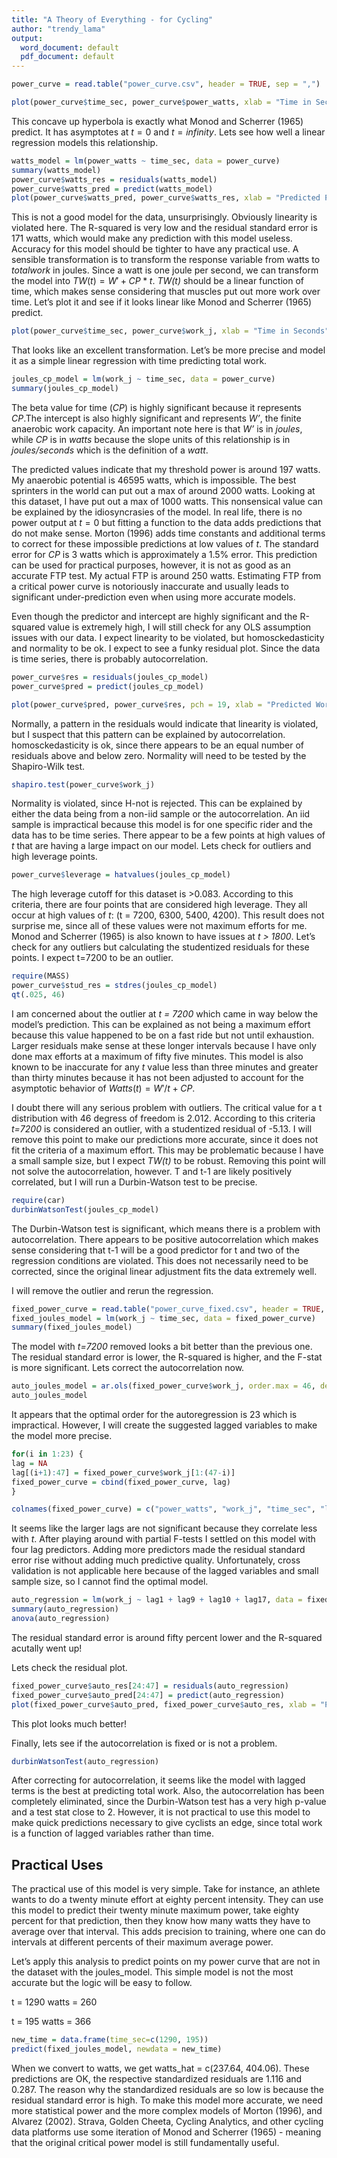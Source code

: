 ```yaml
---
title: "A Theory of Everything - for Cycling"
author: "trendy_lama"
output:
  word_document: default
  pdf_document: default
---
```

```r
power_curve = read.table("power_curve.csv", header = TRUE, sep = ",")
```

```r
plot(power_curve$time_sec, power_curve$power_watts, xlab = "Time in Seconds", ylab = "Max Average Power")
```

This concave up hyperbola is exactly what Monod and Scherrer (1965) predict. It has asymptotes at $t=0$ and $t=infinity$. Lets see how well a linear regression models this relationship.  

```r
watts_model = lm(power_watts ~ time_sec, data = power_curve)
summary(watts_model)
power_curve$watts_res = residuals(watts_model)
power_curve$watts_pred = predict(watts_model)
plot(power_curve$watts_pred, power_curve$watts_res, xlab = "Predicted Power", ylab = "Residuals")
```

This is not a good model for the data, unsurprisingly. Obviously linearity is violated here. The R-squared is very low and the residual standard error is 171 watts, which would make any prediction with this model useless. Accuracy for this model should be tighter to have any practical use. A sensible transformation is to transform the response variable from watts to $total work$ in joules. Since a watt is one joule per second, we can transform the model into $TW(t) = W' + CP*t$. *TW(t)* should be a linear function of time, which makes sense considering that muscles put out more work over time. Let's plot it and see if it looks linear like Monod and Scherrer (1965) predict.

```r
plot(power_curve$time_sec, power_curve$work_j, xlab = "Time in Seconds", ylab = "Work in Joules")
```

That looks like an excellent transformation. Let's be more precise and model it as a simple linear regression with time predicting total work.  

```r
joules_cp_model = lm(work_j ~ time_sec, data = power_curve)
summary(joules_cp_model)
```

The beta value for time (*CP*) is highly significant because it represents *CP*.The intercept is also highly significant and represents *W'*, the finite anaerobic work capacity. An important note here is that *W'* is in *joules*, while *CP* is in *watts* because the slope units of this relationship is in *joules/seconds* which is the definition of a *watt*.

The predicted values indicate that my threshold power is around 197 watts. My anaerobic potential is 46595 watts, which is impossible. The best sprinters in the world can put out a max of around 2000 watts. Looking at this dataset, I have put out a max of 1000 watts. This nonsensical value can be explained by the idiosyncrasies of the model. In real life, there is no power output at $t=0$ but fitting a function to the data adds predictions that do not make sense. Morton (1996) adds time constants and additional terms to correct for these impossible predictions at low values of *t*. The standard error for *CP* is 3 watts which is approximately a 1.5% error. This prediction can be used for practical purposes, however, it is not as good as an accurate FTP test. My actual FTP is around 250 watts. Estimating FTP from a critical power curve is notoriously inaccurate and usually leads to significant under-prediction even when using more accurate models.

Even though the predictor and intercept are highly significant and the R-squared value is extremely high, I will still check for any OLS assumption issues with our data. I expect linearity to be violated, but homosckedasticity and normality to be ok. I expect to see a funky residual plot. Since the data is time series, there is probably autocorrelation.

```r
power_curve$res = residuals(joules_cp_model)
power_curve$pred = predict(joules_cp_model)

plot(power_curve$pred, power_curve$res, pch = 19, xlab = "Predicted Work", ylab = "Residuals")
```

Normally, a pattern in the residuals would indicate that linearity is violated, but I suspect that this pattern can be explained by autocorrelation. homosckedasticity is ok, since there appears to be an equal number of residuals above and below zero. Normality will need to be tested by the Shapiro-Wilk test.  

```r
shapiro.test(power_curve$work_j)
```

Normality is violated, since H-not is rejected. This can be explained by either the data being from a non-iid sample or the autocorrelation. An iid sample is impractical because this model is for one specific rider and the data has to be time series. There appear to be a few points at high values of *t* that are having a large impact on our model. Lets check for outliers and high leverage points.  

```r
power_curve$leverage = hatvalues(joules_cp_model)
```

The high leverage cutoff for this dataset is >0.083. According to this criteria, there are four points that are considered high leverage. They all occur at high values of *t*: (t = 7200, 6300, 5400, 4200). This result does not surprise me, since all of these values were not maximum efforts for me.  Monod and Scherrer (1965) is also known to have issues at *t > 1800*. Let's check for any outliers but calculating the studentized residuals for these points. I expect t=7200 to be an outlier.

```r
require(MASS)
power_curve$stud_res = stdres(joules_cp_model)
qt(.025, 46)
```
I am concerned about the outlier at *t = 7200* which came in way below the model's prediction. This can be explained as not being a maximum effort because this value happened to be on a fast ride but not until exhaustion. Larger residuals make sense at these longer intervals because I have only done max efforts at a maximum of fifty five minutes. This model is also known to be inaccurate for any *t* value less than three minutes and greater than thirty minutes because it has not been adjusted to account for the asymptotic behavior of $Watts(t) = W'/t + CP$.

I doubt there will any serious problem with outliers. The critical value for a t distribution with 46 degress of freedom is 2.012. According to this criteria *t=7200* is considered an outlier, with a studentized residual of -5.13. I will remove this point to make our predictions more accurate, since it does not fit the criteria of a maximum effort. This may be problematic because I have a small sample size, but I expect *TW(t)* to be robust. Removing this point will not solve the autocorrelation, however. T and t-1 are likely positively correlated, but I will run a Durbin-Watson test to be precise.

```r
require(car)
durbinWatsonTest(joules_cp_model)
```

The Durbin-Watson test is significant, which means there is a problem with autocorrelation. There appears to be positive autocorrelation which makes sense considering that t-1 will be a good predictor for t and two of the regression conditions are violated. This does not necessarily need to be corrected, since the original linear adjustment fits the data extremely well. 

I will remove the outlier and rerun the regression.

```r
fixed_power_curve = read.table("power_curve_fixed.csv", header = TRUE, sep = ",")
fixed_joules_model = lm(work_j ~ time_sec, data = fixed_power_curve)
summary(fixed_joules_model)
```

The model with *t=7200* removed looks a bit better than the previous one. The residual standard error is lower, the R-squared is higher, and the F-stat is more significant. Lets correct the autocorrelation now.

```r
auto_joules_model = ar.ols(fixed_power_curve$work_j, order.max = 46, demean = F, intercept = T)
auto_joules_model
```

It appears that the optimal order for the autoregression is 23 which is impractical. However, I will create the suggested lagged variables to make the model more precise.  

```r
for(i in 1:23) {
lag = NA
lag[(i+1):47] = fixed_power_curve$work_j[1:(47-i)]
fixed_power_curve = cbind(fixed_power_curve, lag)
}

colnames(fixed_power_curve) = c("power_watts", "work_j", "time_sec", "lag1", "lag2", "lag3", "lag4", "lag5", "lag6", "lag7", "lag8", "lag9", "lag10", "lag11", "lag12", "lag13", "lag14", "lag15", "lag16", "lag17", "lag18", "lag19", "lag20", "lag21", "lag22", "lag23")
```

It seems like the larger lags are not significant because they correlate less with *t*. After playing around with partial F-tests I settled on this model with four lag predictors. Adding more predictors made the residual standard error rise without adding much predictive quality. Unfortunately, cross validation is not applicable here because of the lagged variables and small sample size, so I cannot find the optimal model.


```r
auto_regression = lm(work_j ~ lag1 + lag9 + lag10 + lag17, data = fixed_power_curve)
summary(auto_regression)
anova(auto_regression)
```

The residual standard error is around fifty percent lower and the R-squared acutally went up! 

Lets check the residual plot.

```r
fixed_power_curve$auto_res[24:47] = residuals(auto_regression)
fixed_power_curve$auto_pred[24:47] = predict(auto_regression)
plot(fixed_power_curve$auto_pred, fixed_power_curve$auto_res, xlab = "Predicted Work", ylab = "Residuals")
```

This plot looks much better!

Finally, lets see if the autocorrelation is fixed or is not a problem.

```r
durbinWatsonTest(auto_regression)
```

After correcting for autocorrelation, it seems like the model with lagged terms is the best at predicting total work. Also, the autocorrelation has been completely eliminated, since the Durbin-Watson test has a very high p-value and a test stat close to 2. However, it is not practical to use this model to make quick predictions necessary to give cyclists an edge, since total work is a function of lagged variables rather than time.

## Practical Uses
The practical use of this model is very simple. Take for instance, an athlete wants to do a twenty minute effort at eighty percent intensity. They can use this model to predict their twenty minute maximum power, take eighty percent for that prediction, then they know how many watts they have to average over that interval. This adds precision to training, where one can do intervals at different percents of their maximum average power.

Let's apply this analysis to predict points on my power curve that are not in the dataset with the joules_model. This simple model is not the most accurate but the logic will be easy to follow.

t = 1290
watts = 260

t = 195
watts = 366

```r
new_time = data.frame(time_sec=c(1290, 195))
predict(fixed_joules_model, newdata = new_time)
```

When we convert to watts, we get watts_hat = c(237.64, 404.06). These predictions are OK, the respective standardized residuals are 1.116 and 0.287. The reason why the standardized residuals are so low is because the residual standard error is high. To make this model more accurate, we need more statistical power and the more complex models of Morton (1996), and Alvarez (2002). Strava, Golden Cheeta, Cycling Analytics, and other cycling data platforms use some iteration of Monod and Scherrer (1965) - meaning that the original critical power model is still fundamentally useful.

